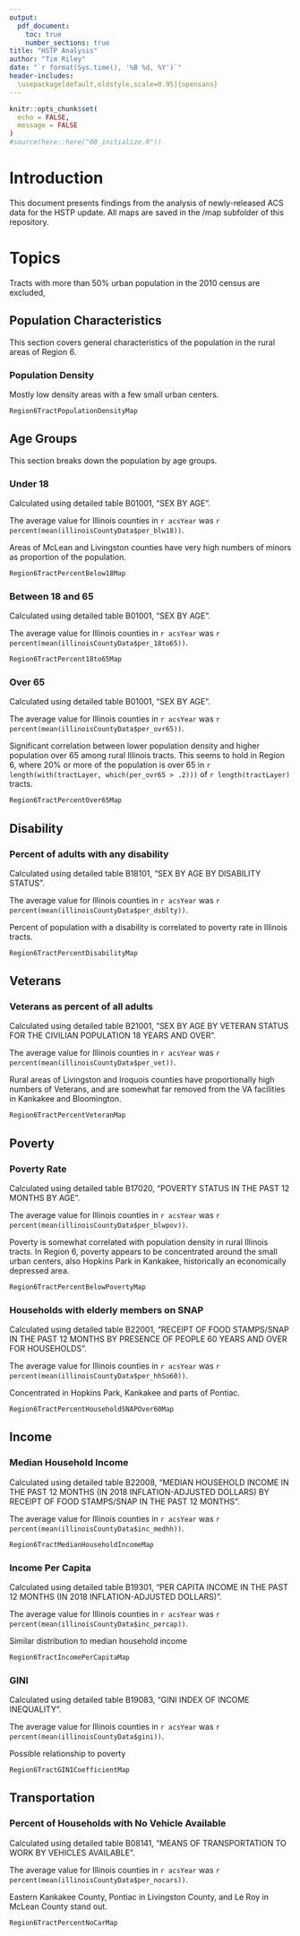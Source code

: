 ```yaml
---
output: 
  pdf_document:
    toc: true
    number_sections: true
title: "HSTP Analysis"
author: "Tim Riley"
date: "`r format(Sys.time(), '%B %d, %Y')`"
header-includes:
  \usepackage[default,oldstyle,scale=0.95]{opensans}
---
```


```r
knitr::opts_chunk$set(
  echo = FALSE,
  message = FALSE
)
#source(here::here("00_initialize.R"))
```

\pagebreak

# Introduction

This document presents findings from the analysis of newly-released ACS data for the HSTP update. All maps are saved in the /map subfolder of this repository.

# Topics

Tracts with more than 50% urban population in the 2010 census are excluded,

## Population Characteristics

This section covers general characteristics of the population in the rural areas of Region 6.

### Population Density

Mostly low density areas with a few small urban centers.

```r
Region6TractPopulationDensityMap
```

\pagebreak

## Age Groups

This section breaks down the population by age groups.

### Under 18

Calculated using detailed table B01001, "SEX BY AGE".

The average value for Illinois counties in `r acsYear` was `r percent(mean(illinoisCountyData$per_blw18))`.

Areas of McLean and Livingston counties have very high numbers of minors as proportion of the population.

```r
Region6TractPercentBelow18Map
```

### Between 18 and 65

Calculated using detailed table B01001, "SEX BY AGE".

The average value for Illinois counties in `r acsYear` was `r percent(mean(illinoisCountyData$per_18to65))`.

```r
Region6TractPercent18to65Map
```

### Over 65

Calculated using detailed table B01001, "SEX BY AGE".

The average value for Illinois counties in `r acsYear` was `r percent(mean(illinoisCountyData$per_ovr65))`.

Significant correlation between lower population density and higher population over 65 among rural Illinois tracts. This seems to hold in Region 6, where 20% or more of the population is over 65 in `r length(with(tractLayer, which(per_ovr65 > .2)))` of `r length(tractLayer)` tracts.

```r
Region6TractPercentOver65Map
```

\pagebreak

## Disability

### Percent of adults with any disability

Calculated using detailed table B18101, "SEX BY AGE BY DISABILITY STATUS".

The average value for Illinois counties in `r acsYear` was `r percent(mean(illinoisCountyData$per_dsblty))`.

Percent of population with a disability is correlated to poverty rate in Illinois tracts.

```r
Region6TractPercentDisabilityMap
```

\pagebreak

## Veterans

### Veterans as percent of all adults

Calculated using detailed table B21001, "SEX BY AGE BY VETERAN STATUS FOR THE CIVILIAN POPULATION 18 YEARS AND OVER".

The average value for Illinois counties in `r acsYear` was `r percent(mean(illinoisCountyData$per_vet))`.

Rural areas of Livingston and Iroquois counties have proportionally high numbers of Veterans, and are somewhat far removed from the VA facilities in Kankakee and Bloomington.

```r
Region6TractPercentVeteranMap
```

\pagebreak

## Poverty

### Poverty Rate

Calculated using detailed table B17020, "POVERTY STATUS IN THE PAST 12 MONTHS BY AGE".

The average value for Illinois counties in `r acsYear` was `r percent(mean(illinoisCountyData$per_blwpov))`.

Poverty is somewhat correlated with population density in rural Illinois tracts. In Region 6, poverty appears to be concentrated around the small urban centers, also Hopkins Park in Kankakee, historically an economically depressed area.

```r
Region6TractPercentBelowPovertyMap
```

### Households with elderly members on SNAP

Calculated using detailed table B22001, "RECEIPT OF FOOD STAMPS/SNAP IN THE PAST 12 MONTHS BY PRESENCE OF PEOPLE 60 YEARS AND OVER FOR HOUSEHOLDS".

The average value for Illinois counties in `r acsYear` was `r percent(mean(illinoisCountyData$per_hhSo60))`.

Concentrated in Hopkins Park, Kankakee and parts of Pontiac.

```r
Region6TractPercentHouseholdSNAPOver60Map
```

\pagebreak

## Income

### Median Household Income

Calculated using detailed table B22008, "MEDIAN HOUSEHOLD INCOME IN THE PAST 12 MONTHS (IN 2018 INFLATION-ADJUSTED DOLLARS) BY RECEIPT OF FOOD STAMPS/SNAP IN THE PAST 12 MONTHS".

The average value for Illinois counties in `r acsYear` was `r percent(mean(illinoisCountyData$inc_medhh))`.


```r
Region6TractMedianHouseholdIncomeMap
```

### Income Per Capita

Calculated using detailed table B19301, "PER CAPITA INCOME IN THE PAST 12 MONTHS (IN 2018 INFLATION-ADJUSTED DOLLARS)".

The average value for Illinois counties in `r acsYear` was `r percent(mean(illinoisCountyData$inc_percap))`.

Similar distribution to median household income

```r
Region6TractIncomePerCapitaMap
```

### GINI

Calculated using detailed table B19083, "GINI INDEX OF INCOME INEQUALITY".

The average value for Illinois counties in `r acsYear` was `r percent(mean(illinoisCountyData$gini))`.

Possible relationship to poverty

```r
Region6TractGINICoefficientMap
```

\pagebreak

## Transportation

### Percent of Households with No Vehicle Available

Calculated using detailed table B08141, "MEANS OF TRANSPORTATION TO WORK BY VEHICLES AVAILABLE".

The average value for Illinois counties in `r acsYear` was `r percent(mean(illinoisCountyData$per_nocars))`.

Eastern Kankakee County, Pontiac in Livingston County, and Le Roy in McLean County stand out.

```r
Region6TractPercentNoCarMap
```